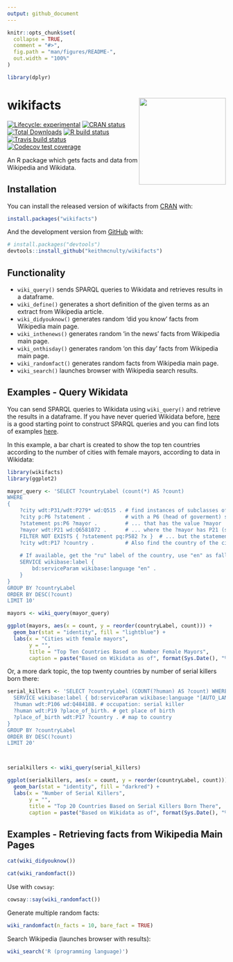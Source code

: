 ```yaml
---
output: github_document
---
```


<!-- README.md is generated from README.Rmd. Please edit that file -->

```r
knitr::opts_chunk$set(
  collapse = TRUE,
  comment = "#>",
  fig.path = "man/figures/README-",
  out.width = "100%"
)
```

```r
library(dplyr)
```

# wikifacts <img src="wikifacts.png" align="right" width="200"/>

<!-- badges: start -->
[![Lifecycle: experimental](https://img.shields.io/badge/lifecycle-experimental-orange.svg)](https://www.tidyverse.org/lifecycle/#experimental)
[![CRAN status](https://www.r-pkg.org/badges/version/wikifacts)](https://CRAN.R-project.org/package=wikifacts)
[![Total Downloads](http://cranlogs.r-pkg.org/badges/grand-total/wikifacts?color=green)](https://cran.r-project.org/package=wikifacts)
[![R build status](https://github.com/keithmcnulty/wikifacts/workflows/R-CMD-check/badge.svg)](https://github.com/keithmcnulty/wikifacts/actions)
[![Travis build status](https://travis-ci.com/keithmcnulty/wikifacts.svg?branch=master)](https://travis-ci.com/keithmcnulty/wikifacts)
[![Codecov test coverage](https://codecov.io/gh/keithmcnulty/wikifacts/branch/master/graph/badge.svg)](https://codecov.io/gh/keithmcnulty/wikifacts?branch=master)
<!-- badges: end -->

An R package which gets facts and data from Wikipedia and Wikidata. 

## Installation

You can install the released version of wikifacts from [CRAN](https://CRAN.R-project.org) with:

``` r
install.packages("wikifacts")
```

And the development version from [GitHub](https://github.com/) with:

``` r
# install.packages("devtools")
devtools::install_github("keithmcnulty/wikifacts")
```

## Functionality

- `wiki_query()` sends SPARQL queries to Wikidata and retrieves results in a dataframe.
- `wiki_define()` generates a short definition of the given terms as an extract from Wikipedia article.
- `wiki_didyouknow()` generates random 'did you know' facts from Wikipedia main page.
- `wiki_inthenews()` generates random 'in the news' facts from Wikipedia main page.
- `wiki_onthisday()` generates random 'on this day' facts from Wikipedia main page.
- `wiki_randomfact()` generates random facts from Wikipedia main page.
- `wiki_search()` launches browser with Wikipedia search results.

## Examples - Query Wikidata

You can send SPARQL queries to Wikidata using `wiki_query()` and retrieve the results in a dataframe. If you have never queried Wikidata before, [here](https://query.wikidata.org/) is a good starting point to construct SPARQL queries and you can find lots of examples [here](https://www.wikidata.org/wiki/Wikidata:SPARQL_query_service/queries/examples).

In this example, a bar chart is created to show the top ten countries according to the number of cities with female mayors, according to data in Wikidata:

```r
library(wikifacts)
library(ggplot2)

mayor_query <- 'SELECT ?countryLabel (count(*) AS ?count)
WHERE
{
	?city wdt:P31/wdt:P279* wd:Q515 . # find instances of subclasses of city
	?city p:P6 ?statement .           # with a P6 (head of goverment) statement
	?statement ps:P6 ?mayor .         # ... that has the value ?mayor
	?mayor wdt:P21 wd:Q6581072 .      # ... where the ?mayor has P21 (sex or gender) female
	FILTER NOT EXISTS { ?statement pq:P582 ?x }  # ... but the statement has no P582 (end date) qualifier
	?city wdt:P17 ?country .          # Also find the country of the city
 	
	# If available, get the "ru" label of the country, use "en" as fallback:
	SERVICE wikibase:label {
		bd:serviceParam wikibase:language "en" .
	}
}
GROUP BY ?countryLabel
ORDER BY DESC(?count)
LIMIT 10'

mayors <- wiki_query(mayor_query)

ggplot(mayors, aes(x = count, y = reorder(countryLabel, count))) +
  geom_bar(stat = "identity", fill = "lightblue") +
  labs(x = "Cities with female mayors",
       y = "",
       title = "Top Ten Countries Based on Number Female Mayors",
       caption = paste("Based on Wikidata as of", format(Sys.Date(), "%d %B %Y")))

```

Or, a more dark topic, the top twenty countries by number of serial killers born there:

```r
serial_killers <- 'SELECT ?countryLabel (COUNT(?human) AS ?count) WHERE { 
  SERVICE wikibase:label { bd:serviceParam wikibase:language "[AUTO_LANGUAGE],en". }
  ?human wdt:P106 wd:Q484188. # occupation: serial killer
  ?human wdt:P19 ?place_of_birth. # get place of birth
  ?place_of_birth wdt:P17 ?country . # map to country
}
GROUP BY ?countryLabel
ORDER BY DESC(?count)
LIMIT 20'



serialkillers <- wiki_query(serial_killers)

ggplot(serialkillers, aes(x = count, y = reorder(countryLabel, count))) +
  geom_bar(stat = "identity", fill = "darkred") +
  labs(x = "Number of Serial Killers",
       y = "",
       title = "Top 20 Countries Based on Serial Killers Born There",
       caption = paste("Based on Wikidata as of", format(Sys.Date(), "%d %B %Y")))

```


## Examples - Retrieving facts from Wikipedia Main Pages

``` r
cat(wiki_didyouknow())
```

``` r
cat(wiki_randomfact())
```

Use with `cowsay`: 

``` r
cowsay::say(wiki_randomfact())
```

Generate multiple random facts:

``` r
wiki_randomfact(n_facts = 10, bare_fact = TRUE)

```

Search Wikipedia (launches browser with results):

```r
wiki_search('R (programming language)')
```
